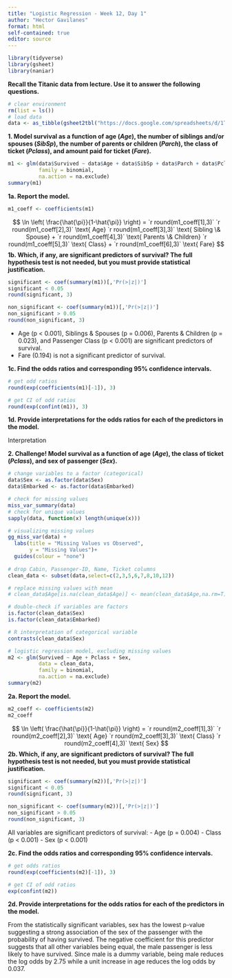 ```yaml
---
title: "Logistic Regression - Week 12, Day 1"
author: "Hector Gavilanes"
format: html
self-contained: true
editor: source
---
```


```r
library(tidyverse)
library(gsheet)
library(naniar)
```

**Recall the Titanic data from lecture. Use it to answer the following questions.**
```r
# clear environment
rm(list = ls())
# load data
data <- as_tibble(gsheet2tbl("https://docs.google.com/spreadsheets/d/1TrJ6jZ3hP6gQk6FvqbMrFUysEUEqle7XfuLnAkZsHYI/edit"))
```

**1. Model survival as a function of age (*Age*), the number of siblings and/or spouses (*SibSp*), the number of parents or children (*Parch*), the class of ticket (*Pclass*), and amount paid for ticket (*Fare*).** 

```r
m1 <- glm(data$Survived ~ data$Age + data$SibSp + data$Parch + data$Pclass + data$Fare,
          family = binomial,
          na.action = na.exclude)
summary(m1)
```

**1a. Report the model.**
```r
m1_coeff <- coefficients(m1)
```

$$
\ln \left( \frac{\hat{\pi}}{1-\hat{\pi}} \right) = `r round(m1_coeff[1],3)` `r round(m1_coeff[2],3)` \text{ Age} `r round(m1_coeff[3],3)` \text{ Sibling \& Spouse} + `r round(m1_coeff[4],3)` \text{ Parents \& Children} `r round(m1_coeff[5],3)` \text{ Class} + `r round(m1_coeff[6],3)` \text{ Fare}
$$
**1b. Which, if any, are significant predictors of survival? The full hypothesis test is not needed, but you must provide statistical justification.**

```r
significant <- coef(summary(m1))[,'Pr(>|z|)']
significant < 0.05
round(significant, 3)

non_significant <- coef(summary(m1))[,'Pr(>|z|)']
non_significant > 0.05
round(non_significant, 3)
```

- Age (p < 0.001), Siblings & Spouses (p = 0.006), Parents & Children (p = 0.023), and Passenger Class (p < 0.001) are significant predictors of survival.
- Fare (0.194) is not a significant predictor of survival. 


**1c. Find the odds ratios and corresponding 95% confidence intervals.**

```r
# get odd ratios
round(exp(coefficients(m1)[-1]), 3)

# get CI of odd ratios
round(exp(confint(m1)), 3)
```



**1d. Provide interpretations for the odds ratios for each of the predictors in the model.**

Interpretation

**2. Challenge! Model survival as a function of age (*Age*), the class of ticket (*Pclass*), and sex of passenger (*Sex*).** 

```r
# change variables to a factor (categorical)
data$Sex <- as.factor(data$Sex)
data$Embarked <- as.factor(data$Embarked)

# check for missing values
miss_var_summary(data)
# check for unique values
sapply(data, function(x) length(unique(x)))

# visualizing missing values
gg_miss_var(data) +
  labs(title = "Missing Values vs Observed",
       y = "Missing Values")+
  guides(colour = "none")
 
# drop Cabin, Passenger-ID, Name, Ticket columns
clean_data <- subset(data,select=c(2,3,5,6,7,8,10,12))

# replace missing values with mean
# clean_data$Age[is.na(clean_data$Age)] <- mean(clean_data$Age,na.rm=T)

# double-check if variables are factors 
is.factor(clean_data$Sex)
is.factor(clean_data$Embarked)

# R interpretation of categorical variable
contrasts(clean_data$Sex)

# logistic regression model, excluding missing values
m2 <- glm(Survived ~ Age + Pclass + Sex,
          data = clean_data,
          family = binomial,
          na.action = na.exclude)
summary(m2)

```

**2a. Report the model.**
```r
m2_coeff <- coefficients(m2)
m2_coeff
```

$$
\ln \left( \frac{\hat{\pi}}{1-\hat{\pi}} \right) = `r round(m2_coeff[1],3)` `r round(m2_coeff[2],3)` \text{ Age} `r round(m2_coeff[3],3)` \text{ Class} `r round(m2_coeff[4],3)` \text{ Sex} 
$$
**2b. Which, if any, are significant predictors of survival? The full hypothesis test is not needed, but you must provide statistical justification.**

```r
significant <- coef(summary(m2))[,'Pr(>|z|)']
significant < 0.05
round(significant, 3)

non_significant <- coef(summary(m2))[,'Pr(>|z|)']
non_significant > 0.05
round(non_significant, 3)
```
All variables are significant predictors of survival:
- Age     (p = 0.004)
- Class   (p < 0.001)
- Sex     (p < 0.001)

**2c. Find the odds ratios and corresponding 95% confidence intervals.**

```r
# get odds ratios
round(exp(coefficients(m2)[-1]), 3)

# get CI of odd ratios
exp(confint(m2))
```

**2d. Provide interpretations for the odds ratios for each of the predictors in the model.**

<!-- Fare is not statistically significant.  -->
From the statistically significant variables, sex has the lowest p-value suggesting a strong association of the sex of the passenger with the probability of having survived. The negative coefficient for this predictor suggests that all other variables being equal, the male passenger is less likely to have survived. 
Since male is a dummy variable, being male reduces the log odds by 2.75 while a unit increase in age reduces the log odds by 0.037.
